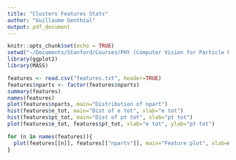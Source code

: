 ```yaml
---
title: "Clusters Features Stats"
author: "Guillaume Genthial"
output: pdf_document
---
```


```r
knitr::opts_chunk$set(echo = TRUE)
setwd("~/Documents/Stanford/Courses/PHY (Computer Vision for Particle Physics)/Code/explore/")
library(ggplot2)
library(MASS)
```

```r
features <- read.csv("features.txt", header=TRUE)
features$nparts <- factor(features$nparts)
summary(features)
names(features)
plot(features$nparts, main="Distribution of npart")
hist(features$e_tot, main="Dist of e tot", xlab="e tot")
hist(features$pt_tot, main="Dist of pt tot", xlab="pt tot")
plot(features$e_tot, features$pt_tot, xlab="e tot", ylab="pt tot")
```

```r
for (n in names(features)){
  plot(features[[n]], features[["nparts"]], main="Feature plot", xlab=n, ylab="nparts")
}
```

